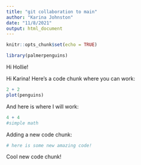 ```yaml
---
title: "git collaboration to main"
author: "Karina Johnston"
date: "11/8/2021"
output: html_document
---
```


```r
knitr::opts_chunk$set(echo = TRUE)

library(palmerpenguins)
```

Hi Hollie!

Hi Karina! Here's a code chunk where you can work: 
```r
2 + 2
plot(penguins)
```


And here is where I will work: 
```r
4 + 4 
#simple math
```


Adding a new code chunk:
```r
# here is some new amazing code!
```

Cool new code chunk! 